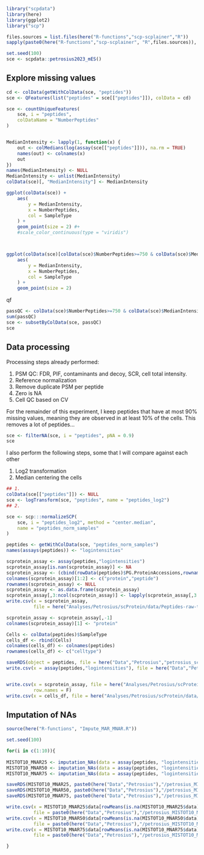 

```r
library("scpdata")
library(here)
library(ggplot2)
library("scp")

files.sources = list.files(here("R-functions","scp-scplainer","R"))
sapply(paste0(here("R-functions","scp-scplainer", "R",files.sources)), source)

```


```r
set.seed(100)
sce <- scpdata::petrosius2023_mES()
```

## Explore missing values

```r
cd <- colData(getWithColData(sce, "peptides"))
sce <- QFeatures(list("peptides" = sce[["peptides"]]), colData = cd)
```


```r
sce <- countUniqueFeatures(
    sce, i = "peptides",
    colDataName = "NumberPeptides"
)


MedianIntensity <- lapply(1, function(x) {
    out <- colMedians(log(assay(sce[["peptides"]])), na.rm = TRUE)
    names(out) <- colnames(x)
    out
})
names(MedianIntensity) <- NULL
MedianIntensity <- unlist(MedianIntensity)
colData(sce)[, "MedianIntensity"] <- MedianIntensity

```

```r
ggplot(colData(sce)) +
    aes(
        y = MedianIntensity,
        x = NumberPeptides,
        col = SampleType
    ) +
    geom_point(size = 2) #+
    #scale_color_continuous(type = "viridis")



ggplot(colData(sce)[colData(sce)$NumberPeptides>=750 & colData(sce)$MedianIntensity < 7.0,]) +
    aes(
        y = MedianIntensity,
        x = NumberPeptides,
        col = SampleType
    ) +
    geom_point(size = 2)
```

qf

```r
passQC <- colData(sce)$NumberPeptides>=750 & colData(sce)$MedianIntensity < 7.0
sum(passQC)
sce <- subsetByColData(sce, passQC)
sce
```


## Data processing

Processing steps already performed: 

1. PSM QC: FDR, PIF, contaminants and decoy, SCR, cell total intensity.
2. Reference normalization
3. Remove duplicate PSM per peptide
4. Zero is NA
5. Cell QC based on CV

For the remainder of this experiment, I keep peptides that have 
at most 90% missing values, meaning they are observed in at least 10%
of the cells. This removes a lot of peptides...

```r
sce <- filterNA(sce, i = "peptides", pNA = 0.9)
sce
```

I also perform the following steps, some that I will compare against 
each other

1. Log2 transformation
2. Median centering the cells

```r
## 1.
colData(sce[["peptides"]]) <- NULL
sce <- logTransform(sce, "peptides", name = "peptides_log2")
## 2.

sce <- scp:::normalizeSCP(
    sce, i = "peptides_log2", method = "center.median",
    name = "peptides_norm_samples"
)
```


```r
peptides <- getWithColData(sce, "peptides_norm_samples")
names(assays(peptides)) <- "logintensities"
```


```r
scprotein_assay <- assay(peptides,"logintensities")
scprotein_assay[is.nan(scprotein_assay)] <- NA
scprotein_assay <- (cbind(rowData(peptides)$PG.ProteinAccessions,rownames(scprotein_assay), scprotein_assay))
colnames(scprotein_assay)[1:2] <- c("protein","peptide")
rownames(scprotein_assay) <- NULL
scprotein_assay <- as.data.frame(scprotein_assay)
scprotein_assay[,3:ncol(scprotein_assay)] <- lapply(scprotein_assay[,3:ncol(scprotein_assay)], as.numeric)
write.csv(x = scprotein_assay, 
          file = here("Analyses/Petrosius/scProtein/data/Peptides-raw-train1.csv"), row.names = F)

scprotein_assay <- scprotein_assay[,-1]
colnames(scprotein_assay)[1] <- "protein"

Cells <- colData(peptides)$SampleType
cells_df <- rbind(Cells)
colnames(cells_df) <- colnames(peptides)
rownames(cells_df) <- c("celltype")
```

```r
saveRDS(object = peptides, file = here("Data","Petrosius","petrosius_sce.RDS"))
write.csv(x = assay(peptides,"logintensities"), file = here("Data","Petrosius","petrosius_sce.csv"))


write.csv(x = scprotein_assay, file = here("Analyses/Petrosius/scProtein/data/Peptides-raw.csv"), 
          row.names = F)
write.csv(x = cells_df, file = here("Analyses/Petrosius/scProtein/data/Cells.csv"))
```


## Imputation of NAs

```r
source(here("R-functions", "Impute_MAR_MNAR.R"))
```

```r
set.seed(100)

for(i in c(1:10)){
  
MISTOT10_MNAR25 <- imputation_NAs(data = assay(peptides, "logintensities"), MISTOT = 0.1, MNAR = 0.25)
MISTOT10_MNAR50 <- imputation_NAs(data = assay(peptides, "logintensities"), MISTOT = 0.1, MNAR = 0.50)
MISTOT10_MNAR75 <- imputation_NAs(data = assay(peptides, "logintensities"), MISTOT = 0.1, MNAR = 0.75)

saveRDS(MISTOT10_MNAR25, paste0(here("Data","Petrosius"),"/petrosius_MISTOT10_MNAR25_", i, ".RDS"))
saveRDS(MISTOT10_MNAR50, paste0(here("Data","Petrosius"),"/petrosius_MISTOT10_MNAR50_", i, ".RDS"))
saveRDS(MISTOT10_MNAR75, paste0(here("Data","Petrosius"),"/petrosius_MISTOT10_MNAR75_", i, ".RDS"))

write.csv(x = MISTOT10_MNAR25$data[rowMeans(is.na(MISTOT10_MNAR25$data)) < 1,], 
          file = paste0(here("Data","Petrosius"),"/petrosius_MISTOT10_MNAR25_", i, ".csv"))
write.csv(x = MISTOT10_MNAR50$data[rowMeans(is.na(MISTOT10_MNAR50$data)) < 1,], 
          file = paste0(here("Data","Petrosius"),"/petrosius_MISTOT10_MNAR50_", i, ".csv"))
write.csv(x = MISTOT10_MNAR75$data[rowMeans(is.na(MISTOT10_MNAR75$data)) < 1,], 
          file = paste0(here("Data","Petrosius"),"/petrosius_MISTOT10_MNAR75_", i, ".csv"))

}
```
